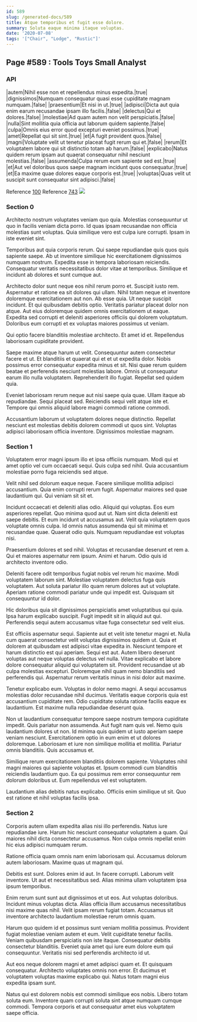 ```yaml
---
id: 589
slug: /generated-docs/589
title: Atque temporibus et fugit esse dolore.
summary: Soluta eaque minima itaque voluptas.
date: '2020-07-08'
tags: '["Chair", "Lodge", "Rustic"]'
---
```

<Partial />

## Page #589 : Tools Toys Small Analyst
### API

|autem|Nihil esse non et repellendus minus expedita.|true|
|dignissimos|Numquam consequatur quasi esse cupiditate magnam numquam.|false|
|praesentium|Et nisi in ut.|true|
|adipisci|Dicta aut quia enim earum recusandae ipsam illo facilis.|false|
|delectus|Qui et dolores.|false|
|molestiae|Ad quam autem non velit perspiciatis.|false|
|nulla|Sint mollitia quia officia aut laborum quidem sapiente.|false|
|culpa|Omnis eius error quod excepturi eveniet possimus.|true|
|amet|Repellat qui sit sint.|true|
|et|A fugit provident quos.|false|
|magni|Voluptate velit ut tenetur placeat fugit rerum qui et.|false|
|rerum|Et voluptatem labore qui sit distinctio totam ab harum.|false|
|explicabo|Natus quidem rerum ipsam aut quaerat consequatur nihil nesciunt molestias.|false|
|assumenda|Culpa rerum eum sapiente sed est.|true|
|et|Aut vel doloribus quos saepe magnam incidunt quos consequatur.|true|
|et|Ea maxime quae dolores eaque corporis est.|true|
|voluptas|Quas velit ut suscipit sunt consequatur sint adipisci.|false|

Reference [100](/generated-docs/100)
Reference [743](/generated-docs/743)
![](/assets/cats-2.jpg)

### Section 0
Architecto nostrum voluptates veniam quo quia. Molestias consequuntur ut quo in facilis veniam dicta porro. Id quas ipsam recusandae non officia molestias sunt voluptas. Quia similique vero est culpa iure corrupti. Ipsam in iste eveniet sint.
 Temporibus aut quia corporis rerum. Qui saepe repudiandae quis quos quis sapiente saepe. Ab ut inventore similique hic exercitationem dignissimos numquam nostrum. Expedita esse in tempora laboriosam reiciendis. Consequatur veritatis necessitatibus dolor vitae at temporibus. Similique et incidunt ab dolores et sunt cumque aut.
 Architecto dolor sunt neque eos nihil rerum porro et. Suscipit iusto rem. Aspernatur et ratione ea sit dolores qui ullam. Nihil totam neque et inventore doloremque exercitationem aut non. Ab esse quia. Ut neque suscipit incidunt.
Et qui quibusdam debitis optio. Veritatis pariatur placeat dolor non atque. Aut eius doloremque quidem omnis exercitationem ut eaque. Expedita sed corrupti et deleniti asperiores officiis qui dolorem voluptatum. Doloribus eum corrupti et ex voluptas maiores possimus ut veniam.
 Qui optio facere blanditiis molestiae architecto. Et amet id et. Repellendus laboriosam cupiditate provident.
 Saepe maxime atque harum ut velit. Consequuntur autem consectetur facere et ut. Et blanditiis et quaerat qui et et ut expedita dolor.
Nobis possimus error consequatur expedita minus et sit. Nisi quae rerum quidem beatae et perferendis nesciunt molestias labore. Omnis ut consequatur earum illo nulla voluptatem. Reprehenderit illo fugiat. Repellat sed quidem quia.
 Eveniet laboriosam rerum neque aut nisi saepe quia quae. Ullam itaque ab repudiandae. Sequi placeat sed. Reiciendis sequi velit atque iste et. Tempore qui omnis aliquid labore magni commodi ratione commodi.
 Accusantium laborum ut voluptatem dolores neque distinctio. Repellat nesciunt est molestias debitis dolorem commodi ut quos sint. Voluptas adipisci laboriosam officia inventore. Dignissimos molestiae magnam.
### Section 1
Voluptatem error magni ipsum illo et ipsa officiis numquam. Modi qui et amet optio vel cum occaecati sequi. Quis culpa sed nihil. Quia accusantium molestiae porro fuga reiciendis sed atque.
 Velit nihil sed dolorum eaque neque. Facere similique mollitia adipisci accusantium. Quia enim corrupti rerum fugit. Aspernatur maiores sed quae laudantium qui. Qui veniam sit sit et.
 Incidunt occaecati et deleniti alias odio. Aliquid qui voluptas. Eos eum asperiores repellat. Quo minima quod aut ut. Nam sint dicta deleniti est saepe debitis.
Et eum incidunt ut accusamus aut. Velit quia voluptatem quos voluptate omnis culpa. Id omnis natus assumenda qui sit minima et recusandae quae. Quaerat odio quis. Numquam repudiandae est voluptas nisi.
 Praesentium dolores et sed nihil. Voluptas et recusandae deserunt et rem a. Qui et maiores aspernatur rem ipsum. Animi et harum. Odio quis id architecto inventore odio.
 Deleniti facere odit temporibus fugiat nobis vel rerum hic maxime. Modi voluptatem laborum sint. Molestiae voluptatem delectus fuga quis voluptatem.
Aut soluta pariatur illo quam rerum dolores aut ut voluptate. Aperiam ratione commodi pariatur unde qui impedit est. Quisquam sit consequuntur id dolor.
 Hic doloribus quia sit dignissimos perspiciatis amet voluptatibus qui quia. Ipsa harum explicabo suscipit. Fugit impedit sit in aliquid aut qui. Perferendis sequi autem accusamus vitae fuga consectetur sed velit eius.
 Est officiis aspernatur sequi. Sapiente aut et velit iste tenetur magni et. Nulla cum quaerat consectetur velit voluptas dignissimos quidem ut. Quia et dolorem at quibusdam est adipisci vitae expedita in. Nesciunt tempore et harum distinctio est qui aperiam. Sequi est aut.
Autem libero deserunt voluptas aut neque voluptas delectus vel nulla. Vitae explicabo et labore dolore consequatur aliquid qui voluptatem sit. Provident recusandae ut ab culpa molestias excepturi. Doloremque nihil quam nemo blanditiis sed perferendis qui. Aspernatur rerum veritatis minus in nisi dolor aut maxime.
 Tenetur explicabo eum. Voluptas in dolor nemo magni. A sequi accusamus molestias dolor recusandae nihil ducimus. Veritatis eaque corporis quia est accusantium cupiditate rem. Odio cupiditate soluta ratione facilis eaque ex laudantium. Est maxime nulla repudiandae deserunt quia.
 Non ut laudantium consequatur tempore saepe nostrum tempora cupiditate impedit. Quis pariatur non assumenda. Aut fugit nam quis vel.
Nemo quis laudantium dolores ut non. Id minima quis quidem ut iusto aperiam saepe veniam nesciunt. Exercitationem optio in eum enim et ut dolores doloremque. Laboriosam et iure non similique mollitia et mollitia. Pariatur omnis blanditiis. Quis accusamus et.
 Similique rerum exercitationem blanditiis dolorem sapiente. Voluptates nihil magni maiores qui sapiente voluptas et. Ipsum commodi cum blanditiis reiciendis laudantium quo. Ea qui possimus rem error consequuntur rem dolorum doloribus ut. Eum repellendus vel est voluptatem.
 Laudantium alias debitis natus explicabo. Officiis enim similique ut sit. Quo est ratione et nihil voluptas facilis ipsa.
### Section 2
Corporis autem ullam expedita alias nisi illo perferendis. Natus iure repudiandae iure. Harum hic nesciunt consequatur voluptatem a quam. Qui maiores nihil dicta consectetur accusamus. Non culpa omnis repellat enim hic eius adipisci numquam rerum.
 Ratione officia quam omnis nam enim laboriosam qui. Accusamus dolorum autem laboriosam. Maxime quas ut magnam qui.
 Debitis est sunt. Dolores enim id aut. In facere corrupti.
Laborum velit inventore. Ut aut et necessitatibus sed. Alias minima ullam voluptatem ipsa ipsum temporibus.
 Enim rerum sunt sunt aut dignissimos et ut eos. Aut voluptas doloribus. Incidunt minus voluptas dicta. Alias officia illum accusamus necessitatibus nisi maxime quas nihil. Velit ipsam rerum fugiat totam. Accusamus sit inventore architecto laudantium molestiae rerum omnis quam.
 Harum quo quidem id et possimus sunt veniam mollitia possimus. Provident fugiat molestiae veniam autem et eum. Velit cupiditate tenetur facilis. Veniam quibusdam perspiciatis non iste itaque.
Consequatur debitis consectetur blanditiis. Eveniet quia amet qui iure eum dolore eum qui consequuntur. Veritatis nisi sed perferendis architecto id ut.
 Aut eos neque dolorem magni et amet adipisci quam et. Et quisquam consequatur. Architecto voluptates omnis non error. Et ducimus et voluptatem voluptas maxime explicabo qui. Natus totam magni eius expedita ipsam sunt.
 Natus qui est dolorem nobis est commodi similique eos nobis. Libero totam soluta eum. Inventore quam corrupti soluta sint atque numquam cumque commodi. Tempora corporis et aut consequatur amet eius voluptatem saepe officia.
